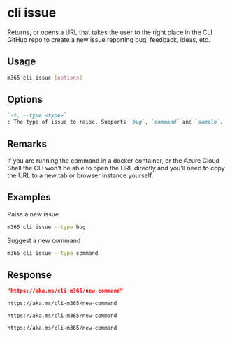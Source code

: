 
# cli issue

Returns, or opens a URL that takes the user to the right place in the CLI GitHub repo to create a new issue reporting bug, feedback, ideas, etc.

## Usage

```sh
m365 cli issue [options]
```

## Options

```md defintion-list
`-t, --type <type>`
: The type of issue to raise. Supports `bug`, `command` and `sample`.
```

<Global />

## Remarks

If you are running the command in a docker container, or the Azure Cloud Shell the CLI won't be able to open the URL directly and you'll need to copy the URL to a new tab or browser instance yourself.

## Examples

Raise a new issue

```sh
m365 cli issue --type bug
```

Suggest a new command

```sh
m365 cli issue --type command
```

## Response

<Tabs>
  <TabItem value="JSON">

  ```json
  "https://aka.ms/cli-m365/new-command"
  ```

  </TabItem>
  <TabItem value="Text">

  ```text
  https://aka.ms/cli-m365/new-command
  ```

  </TabItem>
  <TabItem value="CSV">

  ```csv
  https://aka.ms/cli-m365/new-command
  ```

  </TabItem>
  <TabItem value="Markdown">

  ```md
  https://aka.ms/cli-m365/new-command
  ```

  </TabItem>
</Tabs>


